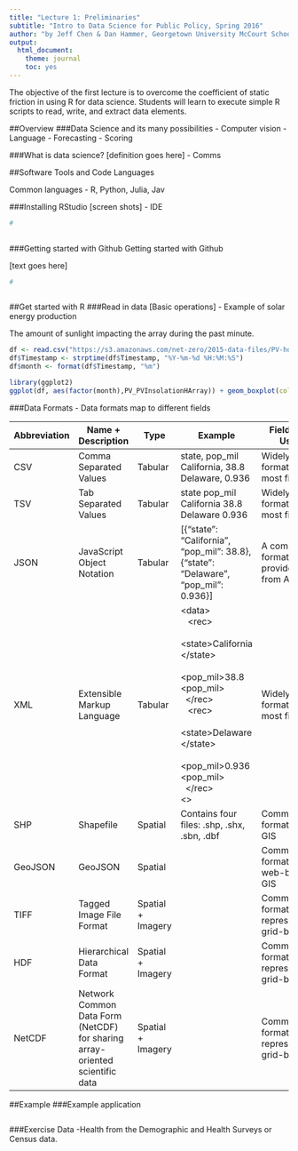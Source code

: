```yaml
---
title: "Lecture 1: Preliminaries"
subtitle: "Intro to Data Science for Public Policy, Spring 2016"
author: "by Jeff Chen & Dan Hammer, Georgetown University McCourt School of Public Policy"
output: 
  html_document: 
    theme: journal
    toc: yes
---
```



The objective of the first lecture is to overcome the coefficient of static friction in using R for data science. Students will learn to execute simple R scripts to read, write, and extract data elements.

##Overview
###Data Science and its many possibilities
- Computer vision 
- Language
- Forecasting
- Scoring



###What is data science?
[definition goes here]
- Comms



##Software Tools and Code Languages

Common languages 
- R, Python, Julia, Jav

###Installing RStudio
[screen shots]
- IDE

```r
#
 
```

###Getting started with Github
Getting started with Github

[text goes here]
```r
#
 
```

##Get started with R
###Read in data
[Basic operations]
- Example of solar energy production

The amount of sunlight impacting the array during the past minute.  

```r
df <- read.csv("https://s3.amazonaws.com/net-zero/2015-data-files/PV-hour.csv")
df$Timestamp <- strptime(df$Timestamp, "%Y-%m-%d %H:%M:%S")
df$month <- format(df$Timestamp, "%m")

library(ggplot2)
ggplot(df, aes(factor(month),PV_PVInsolationHArray)) + geom_boxplot(colour = "grey", fill = "navy")  + ggtitle("Boxplot") + labs(x = "Period")

```


###Data Formats
- Data formats map to different fields

| **Abbreviation**  | **Name + Description** | **Type** |**Example** | **Fields of Use ** | 
|-------+---------------------+---------+--------------------------------------+--------------------|-------|
| CSV | Comma Separated Values | Tabular | state, pop_mil <br> California, 38.8 <br> Delaware, 0.936 | Widely used format in most fields|
| TSV | Tab Separated Values | Tabular | state    pop_mil <br> California    38.8 <br> Delaware    0.936 | Widely used format in most fields|
| JSON  | JavaScript Object Notation | Tabular | [{"state": "California", "pop_mil": 38.8},<br>{"state": "Delaware", "pop_mil": 0.936}] | A common format provided from APIs |
| XML | Extensible Markup Language | Tabular | \<data><br>&nbsp;&nbsp; \<rec> <br> &nbsp; &nbsp;&nbsp;   \<state>California \</state><br> &nbsp; &nbsp;&nbsp;   \<pop_mil>38.8 \<pop_mil><br> &nbsp;&nbsp;\</rec> <br> &nbsp;&nbsp; \<rec> <br> &nbsp; &nbsp;&nbsp;   \<state>Delaware \</state><br> &nbsp; &nbsp;&nbsp;   \<pop_mil>0.936 \<pop_mil><br> &nbsp;&nbsp;\</rec><br> \<\data>| Widely used format in most fields|
| SHP | Shapefile | Spatial | Contains four files: .shp, .shx, .sbn, .dbf   | Common format for GIS |
| GeoJSON | GeoJSON | Spatial  |   | Common format for web-based GIS |
| TIFF | Tagged Image File Format | Spatial + Imagery  |   | Common format for representing grid-based|
| HDF | Hierarchical Data Format | Spatial + Imagery  |   | Common format for representing grid-based|
| NetCDF | Network Common Data Form (NetCDF) for sharing array-oriented scientific data | Spatial + Imagery  |   | Common format for representing grid-based|

##Example
###Example application
```r

```
###Exercise Data
-Health from the Demographic and Health Surveys or Census data.
